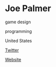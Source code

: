 # Joe Palmer

<Skills>

game design

programming

</Skills>

<Location>

United States

</Location>

<Personal>

[Twitter](https://twitter.com/Jet_Black)

</Personal>

<Business>

[Website](http://www.irongalaxystudios.com)

</Business>


